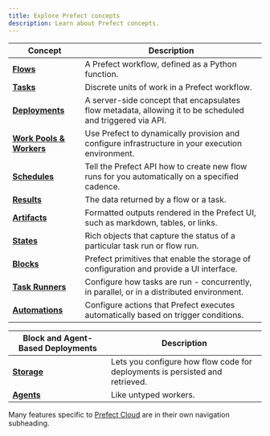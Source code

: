 ```yaml
---
title: Explore Prefect concepts
description: Learn about Prefect concepts.
---
```


| Concept                                            | Description                                                                                                                 |
| -------------------------------------------------- | --------------------------------------------------------------------------------------------------------------------------- |
| __[Flows](/concepts/flows)__                       | A Prefect workflow, defined as a Python function.             |
| __[Tasks](/concepts/tasks)__                       | Discrete units of work in a Prefect workflow.                |
| __[Deployments](/concepts/deployments)__           | A server-side concept that encapsulates flow metadata, allowing it to be scheduled and triggered via API. |
| __[Work Pools & Workers](/concepts/work-pools)__   | Use Prefect to dynamically provision and configure infrastructure in your execution environment.    |
| __[Schedules](/concepts/schedules)__               | Tell the Prefect API how to create new flow runs for you automatically on a specified cadence.     |
| __[Results](/concepts/results)__                   | The data returned by a flow or a task.                                 |
| __[Artifacts](/concepts/artifacts)__               | Formatted outputs rendered in the Prefect UI, such as markdown, tables, or links.  
| __[States](/concepts/states)__                     | Rich objects that capture the status of a particular task run or flow run.                                                                            |
| __[Blocks](/concepts/blocks)__                     | Prefect primitives that enable the storage of configuration and provide a UI interface.          |
| __[Task Runners](/concepts/task-runners)__         | Configure how tasks are run - concurrently, in parallel, or in a distributed environment. |
| __[Automations](/concepts/automations)__           | Configure actions that Prefect executes automatically based on trigger conditions.         |

|  Block and Agent-Based Deployments                 | Description   |
| -------------------------------------------------- | --------------------------------------------------------------------------------------------------------------------------- |
| __[Storage](/concepts/storage)__                         | Lets you configure how flow code for deployments is persisted and retrieved.     |
| __[Agents](/concepts/agents)__                           | Like untyped workers. |

Many features specific to [Prefect Cloud](/cloud/) are in their own navigation subheading.
